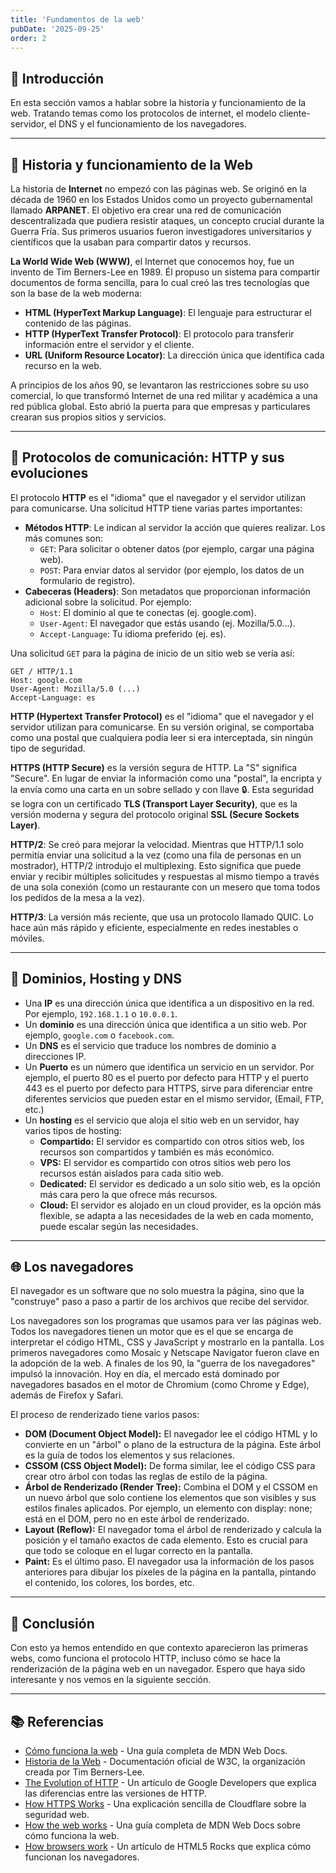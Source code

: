 ```yaml
---
title: 'Fundamentos de la web'
pubDate: '2025-09-25'
order: 2
---
```


## 👋 Introducción

En esta sección vamos a hablar sobre la historia y funcionamiento de la web. Tratando temas como los protocolos de internet, el modelo cliente-servidor, el DNS y el funcionamiento de los navegadores.

***

## 📜 Historia y funcionamiento de la Web

La historia de __Internet__ no empezó con las páginas web. Se originó en la década de 1960 en los Estados Unidos como un proyecto gubernamental llamado __ARPANET__. El objetivo era crear una red de comunicación descentralizada que pudiera resistir ataques, un concepto crucial durante la Guerra Fría. Sus primeros usuarios fueron investigadores universitarios y científicos que la usaban para compartir datos y recursos.

__La World Wide Web (WWW)__, el Internet que conocemos hoy, fue un invento de Tim Berners-Lee en 1989. Él propuso un sistema para compartir documentos de forma sencilla, para lo cual creó las tres tecnologías que son la base de la web moderna:

- __HTML (HyperText Markup Language)__: El lenguaje para estructurar el contenido de las páginas.
- __HTTP (HyperText Transfer Protocol)__: El protocolo para transferir información entre el servidor y el cliente.
- __URL (Uniform Resource Locator)__: La dirección única que identifica cada recurso en la web.

A principios de los años 90, se levantaron las restricciones sobre su uso comercial, lo que transformó Internet de una red militar y académica a una red pública global. Esto abrió la puerta para que empresas y particulares crearan sus propios sitios y servicios.

***

## 📡 Protocolos de comunicación: HTTP y sus evoluciones

El protocolo __HTTP__ es el "idioma" que el navegador y el servidor utilizan para comunicarse. Una solicitud HTTP tiene varias partes importantes:

- __Métodos HTTP__: Le indican al servidor la acción que quieres realizar. Los más comunes son:
    - `GET`: Para solicitar o obtener datos (por ejemplo, cargar una página web).
    - `POST`: Para enviar datos al servidor (por ejemplo, los datos de un formulario de registro).
- __Cabeceras (Headers)__: Son metadatos que proporcionan información adicional sobre la solicitud. Por ejemplo:
    - `Host`: El dominio al que te conectas (ej. google.com).
    - `User-Agent`: El navegador que estás usando (ej. Mozilla/5.0...).
    - `Accept-Language`: Tu idioma preferido (ej. es).

Una solicitud `GET` para la página de inicio de un sitio web se vería así:
```
GET / HTTP/1.1
Host: google.com
User-Agent: Mozilla/5.0 (...)
Accept-Language: es
```
__HTTP (Hypertext Transfer Protocol)__ es el "idioma" que el navegador y el servidor utilizan para comunicarse. En su versión original, se comportaba como una postal que cualquiera podía leer si era interceptada, sin ningún tipo de seguridad.

__HTTPS (HTTP Secure)__ es la versión segura de HTTP. La "S" significa "Secure". En lugar de enviar la información como una "postal", la encripta y la envía como una carta en un sobre sellado y con llave 🔒. Esta seguridad se logra con un certificado __TLS (Transport Layer Security)__, que es la versión moderna y segura del protocolo original __SSL (Secure Sockets Layer)__.

__HTTP/2__: Se creó para mejorar la velocidad. Mientras que HTTP/1.1 solo permitía enviar una solicitud a la vez (como una fila de personas en un mostrador), HTTP/2 introdujo el multiplexing. Esto significa que puede enviar y recibir múltiples solicitudes y respuestas al mismo tiempo a través de una sola conexión (como un restaurante con un mesero que toma todos los pedidos de la mesa a la vez).

__HTTP/3__: La versión más reciente, que usa un protocolo llamado QUIC. Lo hace aún más rápido y eficiente, especialmente en redes inestables o móviles.

***

## 🛜 Dominios, Hosting y DNS

- Una __IP__ es una dirección única que identifica a un dispositivo en la red. Por ejemplo, `192.168.1.1` o `10.0.0.1`.
- Un __dominio__ es una dirección única que identifica a un sitio web. Por ejemplo, `google.com` o `facebook.com`.
- Un __DNS__ es el servicio que traduce los nombres de dominio a direcciones IP.
- Un __Puerto__ es un número que identifica un servicio en un servidor. Por ejemplo, el puerto 80 es el puerto por defecto para HTTP y el puerto 443 es el puerto por defecto para HTTPS, sirve para diferenciar entre diferentes servicios que pueden estar en el mismo servidor, (Email, FTP, etc.)
- Un __hosting__ es el servicio que aloja el sitio web en un servidor, hay varios tipos de hosting:
    - __Compartido:__ El servidor es compartido con otros sitios web, los recursos son compartidos y también es más económico.
    - __VPS:__ El servidor es compartido con otros sitios web pero los recursos están aislados para cada sitio web.
    - __Dedicated:__ El servidor es dedicado a un solo sitio web, es la opción más cara pero la que ofrece más recursos.
    - __Cloud:__ El servidor es alojado en un cloud provider, es la opción más flexible, se adapta a las necesidades de la web en cada momento, puede escalar según las necesidades.

***

## 🌐 Los navegadores

El navegador es un software que no solo muestra la página, sino que la "construye" paso a paso a partir de los archivos que recibe del servidor.

Los navegadores son los programas que usamos para ver las páginas web. Todos los navegadores tienen un motor que es el que se encarga de interpretar el código HTML, CSS y JavaScript y mostrarlo en la pantalla.
Los primeros navegadores como Mosaic y Netscape Navigator fueron clave en la adopción de la web. A finales de los 90, la "guerra de los navegadores" impulsó la innovación. Hoy en día, el mercado está dominado por navegadores basados en el motor de Chromium (como Chrome y Edge), además de Firefox y Safari.

El proceso de renderizado tiene varios pasos:
- __DOM (Document Object Model):__ El navegador lee el código HTML y lo convierte en un "árbol" o plano de la estructura de la página. Este árbol es la guía de todos los elementos y sus relaciones.
- __CSSOM (CSS Object Model):__ De forma similar, lee el código CSS para crear otro árbol con todas las reglas de estilo de la página.
- __Árbol de Renderizado (Render Tree):__ Combina el DOM y el CSSOM en un nuevo árbol que solo contiene los elementos que son visibles y sus estilos finales aplicados. Por ejemplo, un elemento con display: none; está en el DOM, pero no en este árbol de renderizado.
- __Layout (Reflow):__ El navegador toma el árbol de renderizado y calcula la posición y el tamaño exactos de cada elemento. Esto es crucial para que todo se coloque en el lugar correcto en la pantalla.
- __Paint:__ Es el último paso. El navegador usa la información de los pasos anteriores para dibujar los píxeles de la página en la pantalla, pintando el contenido, los colores, los bordes, etc.

***

## 📍 Conclusión

Con esto ya hemos entendido en que contexto aparecieron las primeras webs, como funciona el protocolo HTTP, incluso cómo se hace la renderización de la página web en un navegador. Espero que haya sido interesante y nos vemos en la siguiente sección.

***

## 📚 Referencias

- [Cómo funciona la web](https://developer.mozilla.org/es/docs/Learn/Getting_started_with_the_web) - Una guía completa de MDN Web Docs.
- [Historia de la Web](https://www.w3.org/History/19921103-hypertext/hypertext/WWW/TheProject.html) - Documentación oficial de W3C, la organización creada por Tim Berners-Lee.
- [The Evolution of HTTP](https://www.google.com/search?q=https://web.dev/http-evolution/) - Un artículo de Google Developers que explica las diferencias entre las versiones de HTTP.
- [How HTTPS Works](https://www.cloudflare.com/learning/ssl/what-is-https/) - Una explicación sencilla de Cloudflare sobre la seguridad web.
- [How the web works](https://developer.mozilla.org/en-US/docs/Learn/Getting_started_with_the_web/How_the_Web_works) - Una guía completa de MDN Web Docs sobre cómo funciona la web.
- [How browsers work](https://www.html5rocks.com/en/tutorials/internals/howbrowserswork/) - Un artículo de HTML5 Rocks que explica cómo funcionan los navegadores.
